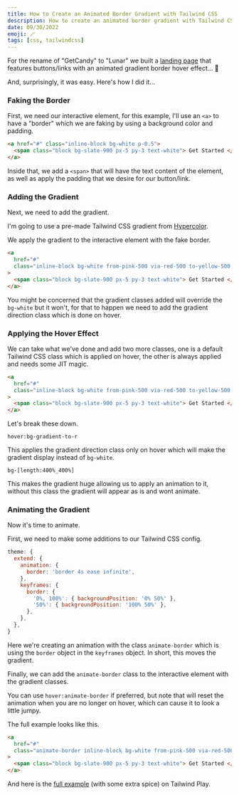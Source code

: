 ```yaml
---
title: How to Create an Animated Border Gradient with Tailwind CSS
description: How to create an animated border gradient with Tailwind CSS with no custom CSS.
date: 09/30/2022
emoji: 🪄
tags: [css, tailwindcss]
---
```


For the rename of "GetCandy" to "Lunar" we built a [landing page](https://lunarphp.io/) that features buttons/links with an animated gradient border hover effect... 🫠

And, surprisingly, it was easy. Here's how I did it...

### Faking the Border

First, we need our interactive element, for this example, I'll use an `<a>` to have a "border" which we are faking by using a background color and padding.

```html
<a href="#" class="inline-block bg-white p-0.5">
  <span class="block bg-slate-900 px-5 py-3 text-white"> Get Started </span>
</a>
```

Inside that, we add a `<span>` that will have the text content of the element, as well as apply the padding that we desire for our button/link.

### Adding the Gradient

Next, we need to add the gradient.

I'm going to use a pre-made Tailwind CSS gradient from [Hypercolor](https://hypercolor.dev/).

We apply the gradient to the interactive element with the fake border.

```html
<a
  href="#"
  class="inline-block bg-white from-pink-500 via-red-500 to-yellow-500 p-0.5"
>
  <span class="block bg-slate-900 px-5 py-3 text-white"> Get Started </span>
</a>
```

You might be concerned that the gradient classes added will override the `bg-white` but it won't, for that to happen we need to add the gradient direction class which is done on hover.

### Applying the Hover Effect

We can take what we've done and add two more classes, one is a default Tailwind CSS class which is applied on hover, the other is always applied and needs some JIT magic.

```html
<a
  href="#"
  class="inline-block bg-white from-pink-500 via-red-500 to-yellow-500 bg-[length:400%_400%] p-0.5 hover:bg-gradient-to-r"
>
  <span class="block bg-slate-900 px-5 py-3 text-white"> Get Started </span>
</a>
```

Let's break these down.

`hover:bg-gradient-to-r`

This applies the gradient direction class only on hover which will make the gradient display instead of `bg-white`.

`bg-[length:400%_400%]`

This makes the gradient huge allowing us to apply an animation to it, without this class the gradient will appear as is and wont animate.

### Animating the Gradient

Now it's time to animate.

First, we need to make some additions to our Tailwind CSS config.

```js
theme: {
  extend: {
    animation: {
      border: 'border 4s ease infinite',
    },
    keyframes: {
      border: {
        '0%, 100%': { backgroundPosition: '0% 50%' },
        '50%': { backgroundPosition: '100% 50%' },
      },
    },
  },
}
```

Here we're creating an animation with the class `animate-border` which is using the `border` object in the `keyframes` object. In short, this moves the gradient.

Finally, we can add the `animate-border` class to the interactive element with the gradient classes.

You can use `hover:animate-border` if preferred, but note that will reset the animation when you are no longer on hover, which can cause it to look a little jumpy.

The full example looks like this.

```html
<a
  href="#"
  class="animate-border inline-block bg-white from-pink-500 via-red-500 to-yellow-500 bg-[length:400%_400%] p-0.5 hover:bg-gradient-to-r"
>
  <span class="block bg-slate-900 px-5 py-3 text-white"> Get Started </span>
</a>
```

And here is the [full example](https://play.tailwindcss.com/YooA6NXDHi?layout=preview) (with some extra spice) on Tailwind Play.
